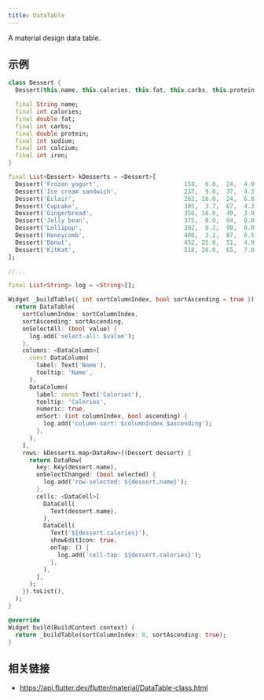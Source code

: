 ```yaml
---
title: DataTable
---
```


A material design data table.

## 示例

```dart liveslice=DataTable height=600px
class Dessert {
  Dessert(this.name, this.calories, this.fat, this.carbs, this.protein, this.sodium, this.calcium, this.iron);

  final String name;
  final int calories;
  final double fat;
  final int carbs;
  final double protein;
  final int sodium;
  final int calcium;
  final int iron;
}

final List<Dessert> kDesserts = <Dessert>[
  Dessert('Frozen yogurt',                        159,  6.0,  24,  4.0,  87, 14,  1),
  Dessert('Ice cream sandwich',                   237,  9.0,  37,  4.3, 129,  8,  1),
  Dessert('Eclair',                               262, 16.0,  24,  6.0, 337,  6,  7),
  Dessert('Cupcake',                              305,  3.7,  67,  4.3, 413,  3,  8),
  Dessert('Gingerbread',                          356, 16.0,  49,  3.9, 327,  7, 16),
  Dessert('Jelly bean',                           375,  0.0,  94,  0.0,  50,  0,  0),
  Dessert('Lollipop',                             392,  0.2,  98,  0.0,  38,  0,  2),
  Dessert('Honeycomb',                            408,  3.2,  87,  6.5, 562,  0, 45),
  Dessert('Donut',                                452, 25.0,  51,  4.9, 326,  2, 22),
  Dessert('KitKat',                               518, 26.0,  65,  7.0,  54, 12,  6),
];

//...

final List<String> log = <String>[];

Widget _buildTable({ int sortColumnIndex, bool sortAscending = true }) {
  return DataTable(
    sortColumnIndex: sortColumnIndex,
    sortAscending: sortAscending,
    onSelectAll: (bool value) {
      log.add('select-all: $value');
    },
    columns: <DataColumn>[
      const DataColumn(
        label: Text('Name'),
        tooltip: 'Name',
      ),
      DataColumn(
        label: const Text('Calories'),
        tooltip: 'Calories',
        numeric: true,
        onSort: (int columnIndex, bool ascending) {
          log.add('column-sort: $columnIndex $ascending');
        },
      ),
    ],
    rows: kDesserts.map<DataRow>((Dessert dessert) {
      return DataRow(
        key: Key(dessert.name),
        onSelectChanged: (bool selected) {
          log.add('row-selected: ${dessert.name}');
        },
        cells: <DataCell>[
          DataCell(
            Text(dessert.name),
          ),
          DataCell(
            Text('${dessert.calories}'),
            showEditIcon: true,
            onTap: () {
              log.add('cell-tap: ${dessert.calories}');
            },
          ),
        ],
      );
    }).toList(),
  );
}

@override
Widget build(BuildContext context) {
  return _buildTable(sortColumnIndex: 0, sortAscending: true);
}
```

## 相关链接

- https://api.flutter.dev/flutter/material/DataTable-class.html
